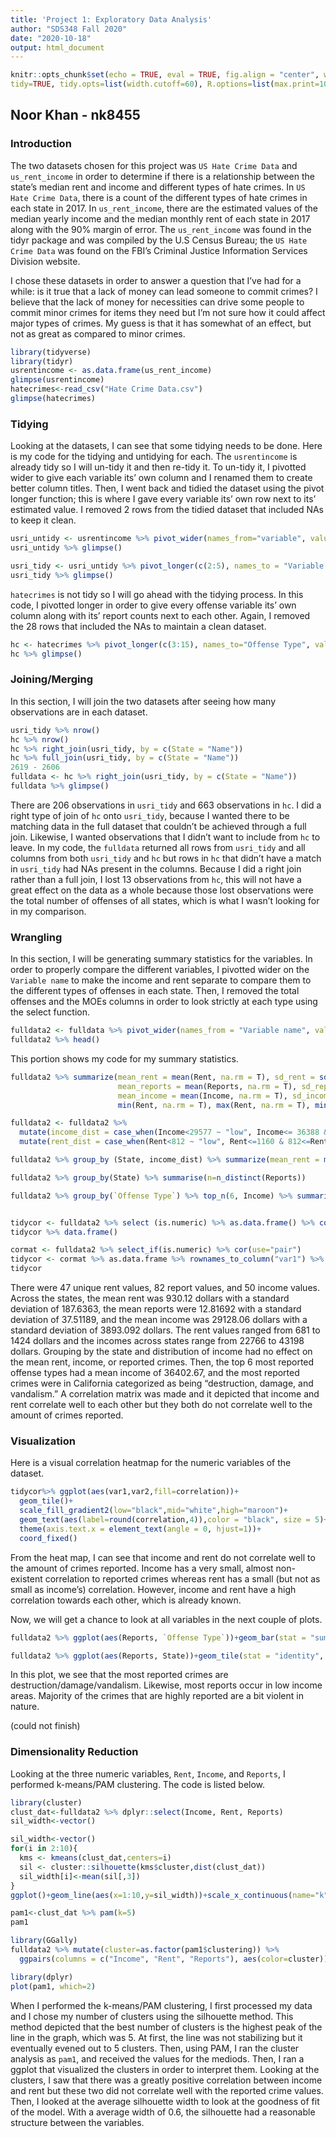 ```yaml
---
title: 'Project 1: Exploratory Data Analysis'
author: "SDS348 Fall 2020"
date: "2020-10-18"
output: html_document
---
```


```r
knitr::opts_chunk$set(echo = TRUE, eval = TRUE, fig.align = "center", warning = F, message = F,
tidy=TRUE, tidy.opts=list(width.cutoff=60), R.options=list(max.print=100))
```

## Noor Khan - nk8455


### Introduction

The two datasets chosen for this project was `US Hate Crime Data` and `us_rent_income` in order to determine if there is a relationship between the state's median rent and income and different types of hate crimes. In `US Hate Crime Data`, there is a count of the different types of hate crimes in each state in 2017. In `us_rent_income`, there are the estimated values of the median yearly income and the median monthly rent of each state in 2017 along with the 90% margin of error. The `us_rent_income` was found in the tidyr package and was compiled by the U.S Census Bureau; the `US Hate Crime Data` was found on the FBI's Criminal Justice Information Services Division website. 

I chose these datasets in order to answer a question that I've had for a while: is it true that a lack of money can lead someone to commit crimes? I believe that the lack of money for necessities can drive some people to commit minor crimes for items they need but I'm not sure how it could affect major types of crimes. My guess is that it has somewhat of an effect, but not as great as compared to minor crimes. 
```R
library(tidyverse)
library(tidyr)
usrentincome <- as.data.frame(us_rent_income)
glimpse(usrentincome)
hatecrimes<-read_csv("Hate Crime Data.csv")
glimpse(hatecrimes)
```


### Tidying

Looking at the datasets, I can see that some tidying needs to be done. Here is my code for the tidying and untidying for each. The `usrentincome` is already tidy so I will un-tidy it and then re-tidy it. To un-tidy it, I pivotted wider to give each variable its' own column and I renamed them to create better column titles. Then, I went back and tidied the dataset using the pivot longer function; this is where I gave every variable its' own row next to its' estimated value. I removed 2 rows from the tidied dataset that included NAs to keep it clean.
```R
usri_untidy <- usrentincome %>% pivot_wider(names_from="variable", values_from=c("estimate", "moe")) %>% select("Name" = NAME, "Income" = estimate_income, "Rent" = estimate_rent, "Income MOE" = moe_income, "Rent MOE" = moe_rent)
usri_untidy %>% glimpse()

usri_tidy <- usri_untidy %>% pivot_longer(c(2:5), names_to = "Variable name", values_to = "Estimate") %>% na.omit()
usri_tidy %>% glimpse()
```

`hatecrimes` is not tidy so I will go ahead with the tidying process. In this code, I pivotted longer in order to give every offense variable its' own column along with its' report counts next to each other. Again, I removed the 28 rows that included the NAs to maintain a clean dataset. 
```R
hc <- hatecrimes %>% pivot_longer(c(3:15), names_to="Offense Type", values_to="Count") %>% na.omit()
hc %>% glimpse()
```

### Joining/Merging

In this section, I will join the two datasets after seeing how many observations are in each dataset.
```R
usri_tidy %>% nrow()
hc %>% nrow()
hc %>% right_join(usri_tidy, by = c(State = "Name"))
hc %>% full_join(usri_tidy, by = c(State = "Name"))
2619 - 2606
fulldata <- hc %>% right_join(usri_tidy, by = c(State = "Name"))
fulldata %>% glimpse()
```
There are 206 observations in `usri_tidy` and 663 observations in `hc`.  I did a right type of join of `hc` onto `usri_tidy`, because I wanted there to be matching data in the full dataset that couldn't be achieved through a full join. Likewise, I wanted observations that I didn't want to include from `hc` to leave. In my code, the `fulldata` returned all rows from `usri_tidy` and all columns from both `usri_tidy` and `hc` but rows in `hc` that didn't have a match in `usri_tidy` had NAs present in the columns. Because I did a right join rather than a full join, I lost 13 observations from `hc`, this will not have a great effect on the data as a whole because those lost observations were the total number of offenses of all states, which is what I wasn't looking for in my comparison. 

### Wrangling

In this section, I will be generating summary statistics for the variables. In order to properly compare the different variables, I pivotted wider on the `Variable name` to make the income and rent separate to compare them to the different types of offenses in each state. Then, I removed the total offenses and the MOEs columns in order to look strictly at each type using the select function. 
```R
fulldata2 <- fulldata %>% pivot_wider(names_from = "Variable name", values_from = "Estimate") %>% select(-"Total Offenses", -"Income MOE", -"Rent MOE", Reports = Count) %>% drop_na()
fulldata2 %>% head()
```

This portion shows my code for my summary statistics.
```R
fulldata2 %>% summarize(mean_rent = mean(Rent, na.rm = T), sd_rent = sd(Rent, na.rm = T), n_distinct(Rent),
                        mean_reports = mean(Reports, na.rm = T), sd_reports = sd(Reports, na.rm = T), n_distinct(Reports),
                        mean_income = mean(Income, na.rm = T), sd_income = sd(Income, na.rm = T), n_distinct(Income),
                        min(Rent, na.rm = T), max(Rent, na.rm = T), min(Income, na.rm = T), max(Income, na.rm = T))

fulldata2 <- fulldata2 %>% 
  mutate(income_dist = case_when(Income<29577 ~ "low", Income<= 36388 & 29577<=Income ~ "med", Income>36388 ~ "high")) %>%
  mutate(rent_dist = case_when(Rent<812 ~ "low", Rent<=1160 & 812<=Rent ~ "med", Rent>1160 ~ "high"))

fulldata2 %>% group_by (State, income_dist) %>% summarize(mean_rent = mean(Rent, na.rm = T), mean_reports = mean(Reports, na.rm = T), mean_income = mean(Income, na.rm = T))

fulldata2 %>% group_by(State) %>% summarise(n=n_distinct(Reports))

fulldata2 %>% group_by(`Offense Type`) %>% top_n(6, Income) %>% summarise(mean(Income))


tidycor <- fulldata2 %>% select (is.numeric) %>% as.data.frame() %>% cor()
tidycor %>% data.frame()

cormat <- fulldata2 %>% select_if(is.numeric) %>% cor(use="pair")
tidycor <- cormat %>% as.data.frame %>% rownames_to_column("var1") %>% pivot_longer(-1,names_to="var2",values_to="correlation")
tidycor
```
There were 47 unique rent values, 82 report values, and 50 income values. Across the states, the mean rent was 930.12 dollars with a standard deviation of 187.6363, the mean reports were 12.81692 with a standard deviation of 37.51189, and the mean income was 29128.06 dollars with a standard deviation of 3893.092 dollars. The rent values ranged from 681 to 1424 dollars and the incomes across states range from 22766 to 43198 dollars. Grouping by the state and distribution of income had no effect on the mean rent, income, or reported crimes. Then, the top 6 most reported offense types had a mean income of 36402.67, and the most reported crimes were in California categorized as being "destruction, damage, and vandalism." A correlation matrix was made and it depicted that income and rent correlate well to each other but they both do not correlate well to the amount of crimes reported.


### Visualization

Here is a visual correlation heatmap for the numeric variables of the dataset.
```R
tidycor%>% ggplot(aes(var1,var2,fill=correlation))+
  geom_tile()+
  scale_fill_gradient2(low="black",mid="white",high="maroon")+
  geom_text(aes(label=round(correlation,4)),color = "black", size = 5)+
  theme(axis.text.x = element_text(angle = 0, hjust=1))+
  coord_fixed() 
```
From the heat map, I can see that income and rent do not correlate well to the amount of crimes reported. Income has a very small, almost non-existent correlation to reported crimes whereas rent has a small (but not as small as income's) correlation. However, income and rent have a high correlation towards each other, which is already known.


Now, we will get a chance to look at all variables in the next couple of plots.

```R
fulldata2 %>% ggplot(aes(Reports, `Offense Type`))+geom_bar(stat = "summary", aes(color = income_dist)) + theme_minimal()

fulldata2 %>% ggplot(aes(Reports, State))+geom_tile(stat = "identity", aes(color = rent_dist))
```
In this plot, we see that the most reported crimes are destruction/damage/vandalism. Likewise, most reports occur in low income areas. Majority of the crimes that are highly reported are a bit violent in nature.

(could not finish)

### Dimensionality Reduction

Looking at the three numeric variables, `Rent`, `Income`, and `Reports`, I performed k-means/PAM clustering. The code is listed below.
```R
library(cluster)
clust_dat<-fulldata2 %>% dplyr::select(Income, Rent, Reports)
sil_width<-vector()

sil_width<-vector()
for(i in 2:10){  
  kms <- kmeans(clust_dat,centers=i)
  sil <- cluster::silhouette(kms$cluster,dist(clust_dat))
  sil_width[i]<-mean(sil[,3])
}
ggplot()+geom_line(aes(x=1:10,y=sil_width))+scale_x_continuous(name="k",breaks=1:10)

pam1<-clust_dat %>% pam(k=5)
pam1

library(GGally)
fulldata2 %>% mutate(cluster=as.factor(pam1$clustering)) %>% 
  ggpairs(columns = c("Income", "Rent", "Reports"), aes(color=cluster))

library(dplyr)
plot(pam1, which=2)
```
When I performed the k-means/PAM clustering, I first processed my data and I chose my number of clusters using the silhouette method. This method depicted that the best number of clusters is the highest peak of the line in the graph, which was 5. At first, the line was not stabilizing but it eventually evened out to 5 clusters. Then, using PAM, I ran the cluster analysis as `pam1`, and received the values for the mediods. Then, I ran a ggplot that visualized the clusters in order to interpret them. Looking at the clusters, I saw that there was a greatly positive correlation between income and rent but these two did not correlate well with the reported crime values. Then, I looked at the average silhouette width to look at the goodness of fit of the model. With a average width of 0.6, the silhouette had a reasonable structure between the variables.



